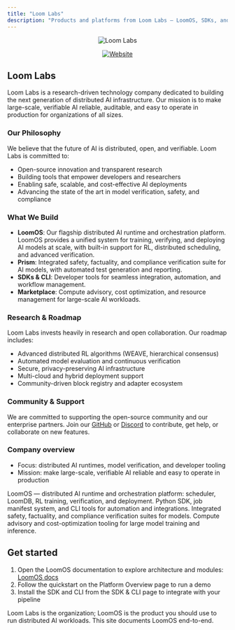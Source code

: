 ```yaml
---
title: "Loom Labs"
description: "Products and platforms from Loom Labs — LoomOS, SDKs, and integrations for distributed AI runtimes."
---
```


<div align="center">

![Loom Labs](/images/hero-light.png)

[![Website](https://img.shields.io/badge/Website-loomlabs.ai-blue.svg)](https://loomlabs.ai)

</div>

## Loom Labs

Loom Labs is a research-driven technology company dedicated to building the next generation of distributed AI infrastructure. Our mission is to make large-scale, verifiable AI reliable, auditable, and easy to operate in production for organizations of all sizes.

### Our Philosophy

We believe that the future of AI is distributed, open, and verifiable. Loom Labs is committed to:
- Open-source innovation and transparent research
- Building tools that empower developers and researchers
- Enabling safe, scalable, and cost-effective AI deployments
- Advancing the state of the art in model verification, safety, and compliance

### What We Build

- **LoomOS**: Our flagship distributed AI runtime and orchestration platform. LoomOS provides a unified system for training, verifying, and deploying AI models at scale, with built-in support for RL, distributed scheduling, and advanced verification.
- **Prism**: Integrated safety, factuality, and compliance verification suite for AI models, with automated test generation and reporting.
- **SDKs & CLI**: Developer tools for seamless integration, automation, and workflow management.
- **Marketplace**: Compute advisory, cost optimization, and resource management for large-scale AI workloads.

### Research & Roadmap

Loom Labs invests heavily in research and open collaboration. Our roadmap includes:
- Advanced distributed RL algorithms (WEAVE, hierarchical consensus)
- Automated model evaluation and continuous verification
- Secure, privacy-preserving AI infrastructure
- Multi-cloud and hybrid deployment support
- Community-driven block registry and adapter ecosystem

### Community & Support

We are committed to supporting the open-source community and our enterprise partners. Join our [GitHub](https://github.com/loomlabs/loomos) or [Discord](https://discord.gg/loomos) to contribute, get help, or collaborate on new features.

### Company overview

- Focus: distributed AI runtimes, model verification, and developer tooling
- Mission: make large-scale, verifiable AI reliable and easy to operate in production

<CardGroup cols={2}>
<Card title="LoomOS (Product)" icon="rocket" href="/loomlabs/loomos/index">
  LoomOS — distributed AI runtime and orchestration platform: scheduler, LoomDB, RL training, verification, and deployment.
</Card>

<Card title="SDKs & CLI" icon="terminal" href="/loomlabs/loomos/sdk-cli">
  Python SDK, job manifest system, and CLI tools for automation and integrations.
</Card>

<Card title="Prism (Verification)" icon="shield" href="/loomlabs/loomos/advanced-features">
  Integrated safety, factuality, and compliance verification suites for models.
</Card>

<Card title="Marketplace & Cost" icon="shopping-cart" href="/loomlabs/loomos/platform-overview">
  Compute advisory and cost-optimization tooling for large model training and inference.
</Card>
</CardGroup>

## Get started

1. Open the LoomOS documentation to explore architecture and modules: [LoomOS docs](/loomlabs/loomos/index)
2. Follow the quickstart on the Platform Overview page to run a demo
3. Install the SDK and CLI from the SDK & CLI page to integrate with your pipeline

<Tip>
Loom Labs is the organization; LoomOS is the product you should use to run distributed AI workloads. This site documents LoomOS end-to-end.
</Tip>
